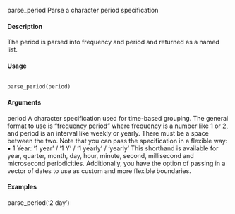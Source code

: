 parse_period Parse a character period specification

#### Description
The period is parsed into frequency and period and returned as a named list.

#### Usage

<pre><code>
parse_period(period)
</code></pre>

#### Arguments
period A character specification used for time-based grouping. The general format to use is "frequency period" where frequency is a number like 1 or 2, and period is an interval like weekly or yearly. There must be a space between the two.
Note that you can pass the specification in a flexible way:
• 1 Year: '1 year' / '1 Y' / '1 yearly' / 'yearly'
This shorthand is available for year, quarter, month, day, hour, minute, second, millisecond and microsecond periodicities.
Additionally, you have the option of passing in a vector of dates to use as custom
and more flexible boundaries.

#### Examples
parse_period('2 day')
